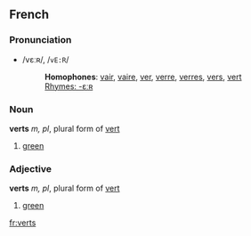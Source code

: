 ==French==
===Pronunciation===
*/vεːʀ/, /<tt>vE:R</tt>/
*:'''Homophones''': [[vair]], [[vaire]], [[ver]], [[verre]], [[verres]], [[vers]], [[vert]]
*:[[Rhymes:French:-εːʀ|Rhymes: -εːʀ]]

===Noun===
'''verts''' ''m, pl'', plural form of [[vert]]

# [[green]]

===Adjective===
'''verts''' ''m, pl'', plural form of [[vert]]

# [[green]]

[[fr:verts]]